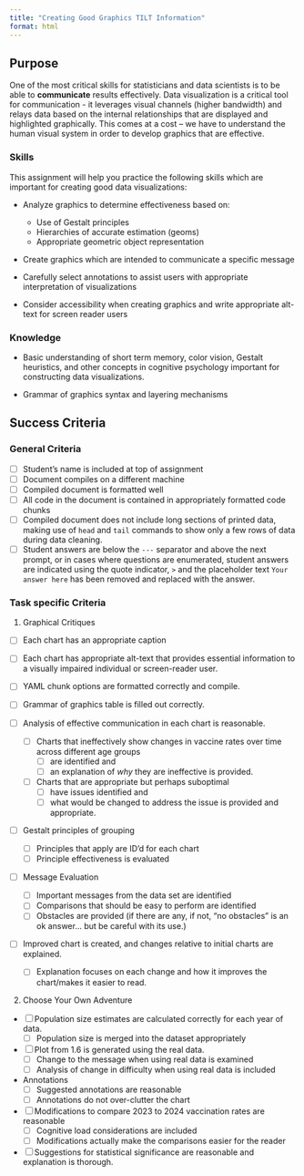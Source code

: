 ```yaml
---
title: "Creating Good Graphics TILT Information"
format: html
---
```


## Purpose

One of the most critical skills for statisticians and data scientists is to be able to **communicate** results effectively.
Data visualization is a critical tool for communication - it leverages visual channels (higher bandwidth) and relays data based on the internal relationships that are displayed and highlighted graphically.
This comes at a cost -- we have to understand the human visual system in order to develop graphics that are effective.

### Skills

This assignment will help you practice the following skills which are important for creating good data visualizations:

- Analyze graphics to determine effectiveness based on:
  - Use of Gestalt principles
  - Hierarchies of accurate estimation (geoms)
  - Appropriate geometric object representation

- Create graphics which are intended to communicate a specific message

- Carefully select annotations to assist users with appropriate interpretation of visualizations

- Consider accessibility when creating graphics and write appropriate alt-text for screen reader users


### Knowledge

- Basic understanding of short term memory, color vision, Gestalt heuristics, and other concepts in cognitive psychology important for constructing data visualizations.

- Grammar of graphics syntax and layering mechanisms



## Success Criteria

### General Criteria

- [ ] Student's name is included at top of assignment
- [ ] Document compiles on a different machine
- [ ] Compiled document is formatted well
- [ ] All code in the document is contained in appropriately formatted code chunks
- [ ] Compiled document does not include long sections of printed data, making use of `head` and `tail` commands to show only a few rows of data during data cleaning.
- [ ] Student answers are below the `---` separator and above the next prompt, or in cases where questions are enumerated, student answers are indicated using the quote indicator, `> ` and the placeholder text `Your answer here` has been removed and replaced with the answer. 


### Task specific Criteria

1. Graphical Critiques
  - [ ] Each chart has an appropriate caption
  - [ ] Each chart has appropriate alt-text that provides essential information to a visually impaired individual or screen-reader user. 
  - [ ] YAML chunk options are formatted correctly and compile.
  
  - [ ] Grammar of graphics table is filled out correctly. 
  
  - [ ] Analysis of effective communication in each chart is reasonable. 
    - [ ] Charts that ineffectively show changes in vaccine rates over time across different age groups 
        - [ ] are identified and 
        - [ ] an explanation of *why* they are ineffective is provided.
    - [ ] Charts that are appropriate but perhaps suboptimal 
        - [ ] have issues identified and 
        - [ ] what would be changed to address the issue is provided and appropriate. 
  
  - [ ] Gestalt principles of grouping 
    - [ ] Principles that apply are ID'd for each chart
    - [ ] Principle effectiveness is evaluated
  
  - [ ] Message Evaluation
    - [ ] Important messages from the data set are identified
    - [ ] Comparisons that should be easy to perform are identified
    - [ ] Obstacles are provided (if there are any, if not, "no obstacles" is an ok answer... but be careful with its use.)
    
  - [ ] Improved chart is created, and changes relative to initial charts are explained. 
    - [ ] Explanation focuses on each change and how it improves the chart/makes it easier to read.
    
2. Choose Your Own Adventure
  - [ ] Population size estimates are calculated correctly for each year of data. 
    - [ ] Population size is merged into the dataset appropriately
  
  - [ ] Plot from 1.6 is generated using the real data. 
    - [ ] Change to the message when using real data is examined
    - [ ] Analysis of change in difficulty when using real data is included
  
  - Annotations 
    - [ ] Suggested annotations are reasonable
    - [ ] Annotations do not over-clutter the chart
  
  - [ ] Modifications to compare 2023 to 2024 vaccination rates are reasonable
    - [ ] Cognitive load considerations are included
    - [ ] Modifications actually make the comparisons easier for the reader
  
  - [ ] Suggestions for statistical significance are reasonable and explanation is thorough.
  


